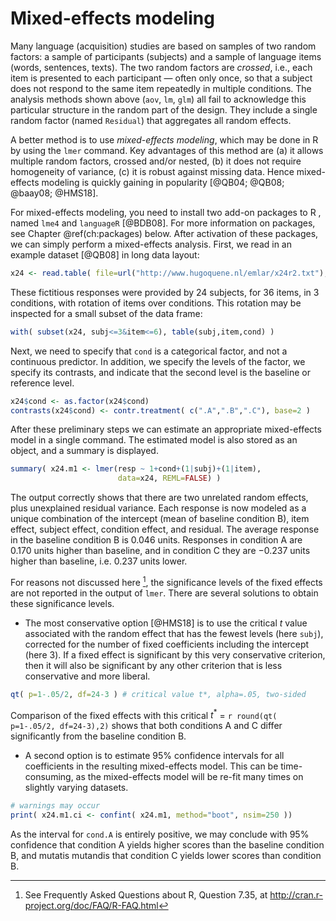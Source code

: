 # Mixed-effects modeling {#ch:mixedeffects}

Many language (acquisition) studies are based on samples of two random
factors: a sample of participants (subjects) and a sample of language
items (words, sentences, texts). The two random factors are *crossed*,
i.e., each item is presented to each participant --- often only once, so
that a subject does not respond to the same item repeatedly in multiple
conditions. The analysis methods shown above
(`aov`, `lm`,
`glm`) all fail to acknowledge this particular
structure in the random part of the design. They include a single random
factor (named `Residual`) that aggregates all
random effects.

A better method is to use *mixed-effects modeling*,
which may be done in R by using the `lmer` command. Key
advantages of this method are (a) it allows multiple random
factors, crossed and/or nested, (b) it does not require homogeneity of
variance, (c) it is robust against missing data. Hence mixed-effects
modeling is quickly gaining in popularity
[@QB04; @QB08; @baay08; @HMS18].

For mixed-effects modeling, you need to install two add-on packages to
R , named `lme4` and `languageR` [@BDB08]. For more
information on packages, see Chapter \@ref(ch:packages) below. 
After activation of these packages, we
can simply perform a mixed-effects analysis. First, we read in an
example dataset [@QB08] in long data layout:

```r
x24 <- read.table( file=url("http://www.hugoquene.nl/emlar/x24r2.txt"), header=T )
```

These fictitious responses were provided by 24 subjects, for 36 items,
in 3 conditions, with rotation of items over conditions. This rotation
may be inspected for a small subset of the data frame:
```r
with( subset(x24, subj<=3&item<=6), table(subj,item,cond) ) 
```

Next, we need to specify that `cond` is a
categorical factor, and not a continuous predictor. In addition, we
specify the levels of the factor, we specify its contrasts, and indicate
that the second level is the baseline or reference level.

```r
x24$cond <- as.factor(x24$cond)
contrasts(x24$cond) <- contr.treatment( c(".A",".B",".C"), base=2 )
```

After these preliminary steps we can estimate an appropriate mixed-effects
model in a single command. The estimated model is also stored as an
object, and a summary is displayed.

```r
summary( x24.m1 <- lmer(resp ~ 1+cond+(1|subj)+(1|item),
                        data=x24, REML=FALSE) )
```

The output correctly shows that there are two unrelated random effects,
plus unexplained residual variance. Each response is now modeled as a
unique combination of the intercept (mean of baseline condition B), item
effect, subject effect, condition effect, and residual. The average
response in the baseline condition B is $0.046$ units. Responses in
condition A are 0.170 units higher than baseline, and in condition C
they are $-0.237$ units higher than baseline, i.e. $0.237$ units lower.

For reasons not discussed here ^[See Frequently Asked Questions about R, Question
7.35, at <http://cran.r-project.org/doc/FAQ/R-FAQ.html>], the significance levels of the
fixed effects are not reported in the output of
`lmer`. There are several solutions to obtain
these significance levels.

* The most conservative option [@HMS18] is to use the critical $t$ value
associated with the random effect that has the fewest levels (here
`subj`), corrected for the number of fixed
coefficients including the intercept (here $3$). 
If a fixed effect is significant by this very
conservative criterion, then it will also be significant by any other
criterion that is less conservative and more liberal.
```r
qt( p=1-.05/2, df=24-3 ) # critical value t*, alpha=.05, two-sided
```

Comparison of the fixed effects with this critical $t^*$ = `r round(qt( p=1-.05/2, df=24-3),2)` shows that
both conditions A and C differ significantly from the baseline condition
B.

* A second option is to estimate 95% confidence intervals for all
coefficients in the resulting mixed-effects model. This can be
time-consuming, as the mixed-effects model will be re-fit many times on
slightly varying datasets.
```r
# warnings may occur
print( x24.m1.ci <- confint( x24.m1, method="boot", nsim=250 ))
```

As the interval for `cond.A` is entirely
positive, we may conclude with 95% confidence that condition A yields
higher scores than the baseline condition B, and mutatis mutandis that
condition C yields lower scores than condition B.
